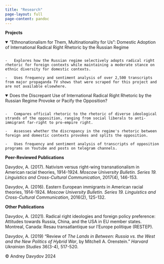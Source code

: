 ---
title: "Research"
page-layout: full
page-content: pandoc
---

**Projects**

<details open style="width: 100%; white-space: normal;">

<summary>“Ethnonationalism for Them, Multinationality for Us”: Domestic Adoption of International Radical Right Rhetoric by the Russian Regime</summary>

<pre><code style="white-space: pre-wrap;">
-   Explores how the Russian regime selectively adopts radical right rhetoric for foreign contexts while maintaining a moderate stance on ethnic diversity for domestic contexts.

-   Uses frequency and sentiment analysis of over 2,500 transcripts from major propaganda TV shows that were scraped for this project and are not available elsewhere.
</code></pre>

</details>

<details open style="width: 100%;">

<summary>Does the Discrepant Use of International Radical Right Rhetoric by the Russian Regime Provoke or Pacify the Opposition?</summary>

<pre><code style="white-space: pre-wrap;">         
-   Compares official rhetoric to the rhetoric of diverse ideological strands of the opposition, ranging from social liberals to anti-immigrant far-right to pro-empire right.

-   Assesses whether the discrepancy in the regime's rhetoric between foreign and domestic contexts provokes and splits the opposition.

-   Uses frequency and sentiment analysis of transcripts of opposition programs on Youtube and posts on telegram channels.
</code></pre>

</details>

**Peer-Reviewed Publications**

Davydov, A. (2017). Nativism versus right-wing transnationalism in American racial theories, 1914-1924. *Moscow University Bulletin. Series 19. Linguistics and Cross-Cultural Communication*, 2017(4), 146-153.

Davydov, A. (2016). Eastern European immigrants in American racial theories, 1914-1924. *Moscow University Bulletin. Series 19. Linguistics and Cross-Cultural Communication*, 2016(2), 125-132.

**Other Publications**

Davydov, A. (2021). Radical right ideologies and foreign policy preference: Attitudes towards Russia, China, and the USA in EU member states. Montreal, Canada: Resau transatlantique sur l'Europe politique (RESTEP).

Davydov, A. (2019) "Review of *The Lands in Between: Russia vs. the West and the New Politics of Hybrid War*, by Mitchell A. Orenstein." *Harvard Ukrainian Studies* 36(3-4), 517-520.

<footer>

<p>© Andrey Davydov 2024</p>

</footer>
